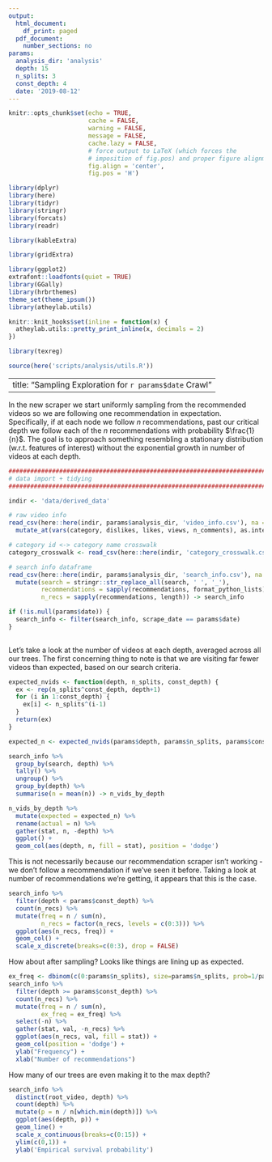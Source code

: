 ```yaml
---
output:
  html_document:
    df_print: paged
  pdf_document:
    number_sections: no
params:
  analysis_dir: 'analysis'
  depth: 15
  n_splits: 3
  const_depth: 4
  date: '2019-08-12'
---
```

```r
knitr::opts_chunk$set(echo = TRUE,
                      cache = FALSE, 
                      warning = FALSE,
                      message = FALSE,
                      cache.lazy = FALSE,
                      # force output to LaTeX (which forces the
                      # imposition of fig.pos) and proper figure alignment
                      fig.align = 'center',
                      fig.pos = 'H')

library(dplyr)
library(here)
library(tidyr)
library(stringr)
library(forcats)
library(readr)

library(kableExtra)

library(gridExtra)

library(ggplot2)
extrafont::loadfonts(quiet = TRUE)
library(GGally)
library(hrbrthemes)
theme_set(theme_ipsum())
library(atheylab.utils)

knitr::knit_hooks$set(inline = function(x) {
  atheylab.utils::pretty_print_inline(x, decimals = 2)
})

library(texreg)

source(here('scripts/analysis/utils.R'))
```

---
title: "Sampling Exploration for `r params$date` Crawl"
---

In the new scraper we start uniformly sampling from the recommended videos so we are following one recommendation in expectation. Specifically, if at each node we follow $n$ recommendations, past our critical depth we follow each of the $n$ recommendations with probability $\frac{1}{n}$. The goal is to approach something resembling a stationary distribution (w.r.t. features of interest) without the exponential growth in number of videos at each depth. 


```r
################################################################################
# data import + tidying
################################################################################

indir <- 'data/derived_data'

# raw video info
read_csv(here::here(indir, params$analysis_dir, 'video_info.csv'), na = c("", -1)) %>%
  mutate_at(vars(category, dislikes, likes, views, n_comments), as.integer) -> video_info

# category id <-> category name crosswalk
category_crosswalk <- read_csv(here::here(indir, 'category_crosswalk.csv'))

# search info dataframe
read_csv(here::here(indir, params$analysis_dir, 'search_info.csv'), na = c("", -1)) %>%
  mutate(search = stringr::str_replace_all(search, ' ', '_'),
         recommendations = sapply(recommendations, format_python_lists),
         n_recs = sapply(recommendations, length)) -> search_info

if (!is.null(params$date)) {
  search_info <- filter(search_info, scrape_date == params$date)
}
  
```

Let's take a look at the number of videos at each depth, averaged across all our trees. The first concerning thing to note is that we are visiting far fewer videos than expected, based on our search criteria.

```r
expected_nvids <- function(depth, n_splits, const_depth) {
  ex <- rep(n_splits^const_depth, depth+1)
  for (i in 1:const_depth) {
    ex[i] <- n_splits^(i-1)
  }
  return(ex)
}

expected_n <- expected_nvids(params$depth, params$n_splits, params$const_depth)

search_info %>%
  group_by(search, depth) %>%
  tally() %>%
  ungroup() %>%
  group_by(depth) %>%
  summarise(n = mean(n)) -> n_vids_by_depth

n_vids_by_depth %>%
  mutate(expected = expected_n) %>%
  rename(actual = n) %>%
  gather(stat, n, -depth) %>%
  ggplot() +
  geom_col(aes(depth, n, fill = stat), position = 'dodge') 

```

This is not necessarily because our recommendation scraper isn't working - we don't follow a recommendation if we've seen it before. Taking a look at number of recommendations we're getting, it appears that this is the case. 

```r
search_info %>%
  filter(depth < params$const_depth) %>%
  count(n_recs) %>%
  mutate(freq = n / sum(n),
         n_recs = factor(n_recs, levels = c(0:3))) %>%
  ggplot(aes(n_recs, freq)) + 
  geom_col() +
  scale_x_discrete(breaks=c(0:3), drop = FALSE)

```

How about after sampling? Looks like things are lining up as expected. 

```r
ex_freq <- dbinom(c(0:params$n_splits), size=params$n_splits, prob=1/params$n_splits)
search_info %>%
  filter(depth >= params$const_depth) %>%
  count(n_recs) %>%
  mutate(freq = n / sum(n),
         ex_freq = ex_freq) %>%
  select(-n) %>%
  gather(stat, val, -n_recs) %>%
  ggplot(aes(n_recs, val, fill = stat)) + 
  geom_col(position = 'dodge') +
  ylab("Frequency") +
  xlab("Number of recommendations")

```

How many of our trees are even making it to the max depth?

```r
search_info %>%
  distinct(root_video, depth) %>%
  count(depth) %>%
  mutate(p = n / n[which.min(depth)]) %>%
  ggplot(aes(depth, p)) +
  geom_line() +
  scale_x_continuous(breaks=c(0:15)) + 
  ylim(c(0,1)) + 
  ylab('Empirical survival probability')

```




